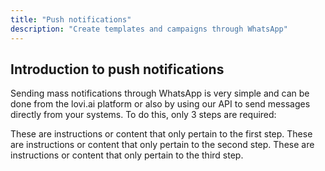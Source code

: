 ```yaml
---
title: "Push notifications"
description: "Create templates and campaigns through WhatsApp"
---
```


## Introduction to push notifications

Sending mass notifications through WhatsApp is very simple and can be done from the lovi.ai platform or also by using our API to send messages directly from your systems.
To do this, only 3 steps are required:

<Steps>
  <Step title="Create a template">
    These are instructions or content that only pertain to the first step.
  </Step>
  <Step title="Create a campaign">
    These are instructions or content that only pertain to the second step.
  </Step>
  <Step title="See the results">
    These are instructions or content that only pertain to the third step.
  </Step>
</Steps>